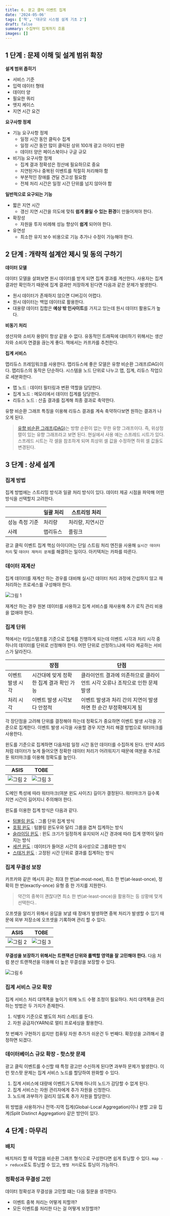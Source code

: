 ```yaml
---
title: 6. 광고 클릭 이벤트 집계
date: '2024-05-06'
tags: ['책', '대규모 시스템 설계 기초 2']
draft: false
summary: 수집부터 집계까지 흐름
images: []
---
```


## 1 단계 : 문제 이해 및 설계 범위 확장

**설계 범위 좁히기**

- 서비스 기준
- 입력 데이터 형태
- 데이터 양
- 필요한 쿼리
- 엣지 케이스
- 지연 시간 요건

**요구사항 정제**

- 기능 요구사항 정제
    - 일정 시간 동안 클릭수 집계
    - 일정 시간 동안 많이 클릭된 상위 100개 광고 아이디 반환
    - 데이터 양은 페이스북이나 구글 규모
- 비기능 요구사항 정제
    - 집계 결과 정확성은 정산에 필요하므로 중요
    - 지연된거나 중복된 이벤트를 적절히 처리해야 함
    - 부분적인 장애를 견딜 견고성 필요함
    - 전체 처리 시간은 일정 시간 단위를 넘지 않아야 함

**일반적으로 요구되는 기능**

- 짧은 지연 시간
    - 갱신 지연 시간을 의도에 맞춰 **쉽게 줄일 수 있는 환경**이 만들어져야 한다.
- 확장성
    - 자원을 투자 비례해 성능 향상이 **쉽게** 되어야 한다.
- 유연성
    - 최소한 유지 보수 비용으로 기능 추가나 수정이 가능해야 한다.

## 2 단계 : 개략적 설계안 제시 및 동의 구하기

**데이터 모델**

데이터 모델을 살펴보면 원시 데이터를 받게 되면 집계 결과를 계산한다. 사용자는 집계 결과만 확인하기 때문에 집계 결과만 저장하게 된다면 다음과 같은 문제가 발생한다.

- 원시 데이터가 존재하지 않으면 디버깅이 어렵다.
- 원시 데이터는 백업 데이터로 활용한다.
- 대용량 데이터 집합은 **예상 밖 인사이트**를 가지고 있는데 원시 데이터 활용도가 높다.

**비동기 처리**

생산자와 소비자 용량이 항상 같을 수 없다. 유동적인 트래픽에 대비하기 위해서는 생산자와 소비자 연결을 끊는게 좋다. 책에서는 카프카를 추천한다.

**집계 서비스**

맵리듀스 프레임워크를 사용한다. 맵리듀스에 좋은 모델은 유향 비순환 그래프(DAG)이다.
맵리듀스의 동작은 단순하다. 시스템을 노드 단위로 나누고 맵, 집계, 리듀스 작업으로 세분화한다.

- 맵 노드 : 데이터 필터링과 변환 역할을 담당한다.
- 집계 노드 : 메모리에서 데이터 집계를 담당한다.
- 리듀스 노드 : 산출 결과를 집계해 최종 결과로 축약한다.

유향 비순환 그래프 특징을 이용해 리듀스 결과를 계속 축약하다보면 원하는 결과가 나오게 된다.

> [유향 비순환 그래프(DAG)](https://ko.wikipedia.org/wiki/%EC%9C%A0%ED%96%A5_%EB%B9%84%EC%88%9C%ED%99%98_%EA%B7%B8%EB%9E%98%ED%94%84)는 방향 순환이 없는 무한 유향 그래프이다.
> 즉, 위상정렬이 있는 유향 그래프라고 보면 된다.
> 현실에서 사용 예는 스프레드 시트가 있다. 스프레드 시트는 각 셀을 참조하게 되며 최상위 셀 값을 수정하면 하위 셀 값들도 변경된다.

## 3 단계 : 상세 설계

### 집계 방법

집계 방법에는 스트리밍 방식과 일괄 처리 방식이 있다. 데이터 제공 시점을 파악해 어떤 방식을 선택할지 고려한다.

|          | 일괄 처리 | 스트리밍 처리   |
|----------|-------|-----------|
| 성능 측정 기준 | 처리량   | 처리량, 지연시간 |
| 사례       | 맵리듀스  | 플링크       |

광고 클릭 이벤트 집계 핵심 아이디어는 단일 스트림 처리 엔진을 사용해 `실시간 데이터 처리` 및 `데이터 재처리 문제`를 해결하는 일이다.
아키텍처는 카파를 따른다.

### 데이터 재계산

집계 데이터를 재계산 하는 경우를 대비해 실시간 데이터 처리 과정에 간섭하지 않고 재처리하는 프로세스를 구성해야 한다.

![그림 1](/static/images/books/system-design-2/six/1.png)

재계산 하는 경우 원본 데이터를 사용하고 집계 서비스를 재사용해 추가 로직 관리 비용을 없애야 한다.

### 집계 단위

책에서는 타임스탬프를 기준으로 집계를 진행하게 되는데 이벤트 시각과 처리 시각 중 하나의 데이터를 단위로 선정해야 한다.
어떤 단위로 선정하느냐에 따라 제공하는 서비스가 달라진다.

|           | 장점                      | 단점                                         |
|-----------|-------------------------|--------------------------------------------|
| 이벤트 발생 시각 | 시간대에 맞게 정확한 집계 결과 확인 가능 | 클라이언트 결과에 의존하므로 클라이언트 시각 오류나 조작으로 인한 문제 발생 |
| 처리 시각     | 이벤트 발생 시각보다 안정적         | 이벤트 발생과 처리 간의 지연이 발생하면 한 순간 부정확해지게 됨       |

각 장단점을 고려해 단위를 결정해야 하는데 정확도가 중요하면 이벤트 발생 시각을 기준으로 집계한다.
이벤트 발생 시각을 사용할 경우 지연 처리 해결 방법으로 워터마크를 사용한다.

윈도를 기준으로 집계하면 다음처럼 일정 시간 동안 데이터를 수집하게 된다.
만약 ASIS처럼 데이터가 늦게 들어오면 정확한 데이터 처리가 어려워지기 때문에 여분을 추가로 둔 워터마크를 이용해 정확도를 높인다.

| ASIS                                                    | TOBE                                                    |
|---------------------------------------------------------|---------------------------------------------------------|
| ![그림 2](/static/images/books/system-design-2/six/2.png) | ![그림 3](/static/images/books/system-design-2/six/3.png) |

도메인 특성에 따라 워터마크(여분 윈도 사이즈) 길이가 결정된다. 워터마크가 길수록 지연 시간이 길어지니 주의해야 한다.

윈도를 이용한 집계 방식은 다음과 같다.

- [텀블링 윈도](https://docs.aws.amazon.com/ko_kr/kinesisanalytics/latest/dev/tumbling-window-concepts.html) : 그룹 단위 집계 방식
- [호핑 윈도](https://learn.microsoft.com/en-us/stream-analytics-query/hopping-window-azure-stream-analytics) : 텀블링 윈도우와 달리 그룹을 겹쳐 집계하는 방식
- [슬라이딩 윈도](https://docs.aws.amazon.com/ko_kr/kinesisanalytics/latest/dev/sliding-window-concepts.html) : 윈도 크기가 일정하게 유지되어 시간 경과에 따라 집계 영역이 달라지는 방식
- [세션 윈도](https://learn.microsoft.com/en-us/stream-analytics-query/session-window-azure-stream-analytics) : 데이터가 들어온 시간의 유사성으로 그룹화한 방식
- [스태거 윈도](https://docs.aws.amazon.com/ko_kr/kinesisanalytics/latest/dev/stagger-window-concepts.html) : 고정된 시간 단위로 결과를 집계하는 방식

### 집계 무결성 보장

카프카와 같은 메시지 큐는 최대 한 번(at-most-noe), 최소 한 번(at-least-once), 정확히 한 번(exactly-once) 유형 중 한 가지를 지원한다.

> 약간의 중복이 괜찮다면 최소 한 번(at-least-once)을 활용하는 등 상황에 맞게 선택한다..

오프셋을 알리기 위해서 응답을 보낼 때 장애가 발생하면 중복 처리가 발생할 수 있기 때문에 외부 저장소에 오프셋을 기록하며 관리 할 수 있다.

| ASIS                                                    | TOBE                                                    |
|---------------------------------------------------------|---------------------------------------------------------|
| ![그림 2](/static/images/books/system-design-2/six/4.png) | ![그림 3](/static/images/books/system-design-2/six/5.png) |

**무결성을 보장하기 위해서는 트랜잭션 단위와 롤백할 영역을 잘 고민해야 한다.**
다음 처럼 분산 트랜잭션을 이용해 더 높은 무결성을 보장할 수 있다.

![그림 6](/static/images/books/system-design-2/six/6.png)

### 집계 서비스 규모 확장

집계 서비스 처리 대역폭을 높이기 위해 노드 수평 조정이 필요하다.
처리 대역폭을 관리하는 방법은 두 가지가 존재한다.

1. 식별자 기준으로 별도의 처리 스레드를 둔다.
2. 자원 공급자(YARN)로 멀티 프로세싱을 활용한다.

첫 번째가 구현하기 쉽지만 컴퓨팅 자원 추가가 쉬운건 두 번째다.
확장성을 고려해서 결정하면 되겠다.

### 데이터베이스 규모 확장 - 핫스팟 문제

광고 클릭 이벤트를 수신할 때 특정 광고만 수신하게 된다면 과부하 문제가 발생한다.
이런 핫스팟 문제는 집계 서비스 노드를 할당하여 완화할 수 있다.

1. 집계 서비스에 대량에 이벤트가 도착해 하나의 노드가 감당할 수 없게 된다.
2. 집계 서비스는 자원 관리자에게 추가 자원을 신청한다.
3. 노드에 과부하가 걸리지 않도록 추가 자원을 할당한다.

위 방법을 사용하거나 전역-지역 집계(Global-Local Aggregation)이나 분할 고유 집계(Split Distinct Aggregation) 같은 방안이 있다.

## 4 단계 : 마무리

### 배치

배치처리 할 때 작업을 비순환 그래프 형식으로 구성한다면 쉽게 튜닝할 수 있다.
`map -> reduce`로도 튜닝할 수 있고, `병렬 처리`로도 튜닝이 가능하다.

### 정확성과 무결성 고민

데이터 정확성과 무결성을 고민할 떄는 다음 질문을 생각한다.

- 이벤트 중복 처리는 어떻게 피할까?
- 모든 이벤트를 처리한 다는 걸 어떻게 보장할까?
